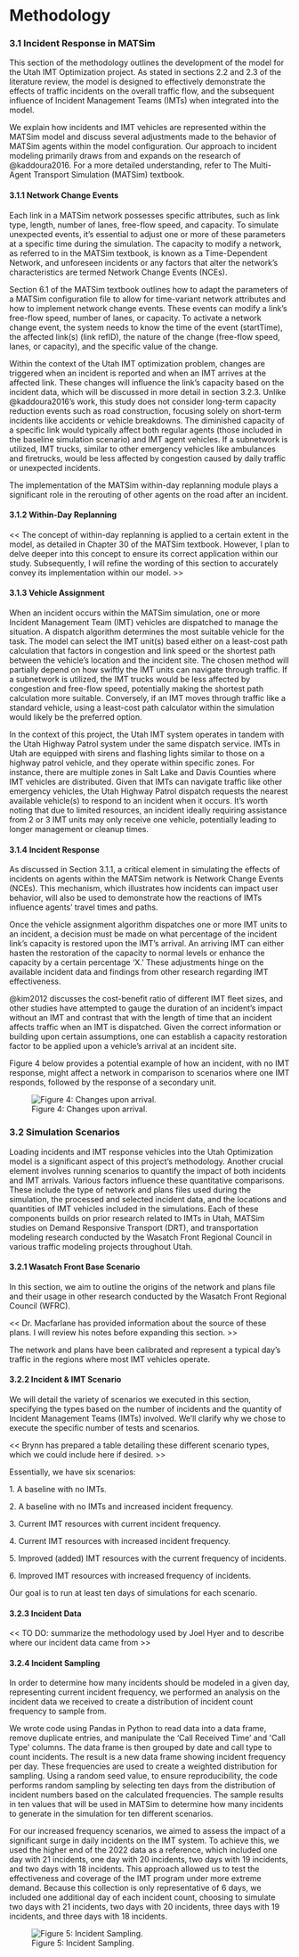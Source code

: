 # Methodology

### 3.1 Incident Response in MATSim

This section of the methodology outlines the development of the model for the Utah IMT Optimization project. As stated in sections 2.2 and 2.3 of the literature review, the model is designed to effectively demonstrate the effects of traffic incidents on the overall traffic flow, and the subsequent influence of Incident Management Teams (IMTs) when integrated into the model.

We explain how incidents and IMT vehicles are represented within the MATSim model and discuss several adjustments made to the behavior of MATSim agents within the model configuration. Our approach to incident modeling primarily draws from and expands on the research of @kaddoura2016. For a more detailed understanding, refer to The Multi-Agent Transport Simulation (MATSim) textbook.

#### 3.1.1 Network Change Events

Each link in a MATSim network possesses specific attributes, such as link type, length, number of lanes, free-flow speed, and capacity. To simulate unexpected events, it's essential to adjust one or more of these parameters at a specific time during the simulation. The capacity to modify a network, as referred to in the MATSim textbook, is known as a Time-Dependent Network, and unforeseen incidents or any factors that alter the network's characteristics are termed Network Change Events (NCEs).

Section 6.1 of the MATSim textbook outlines how to adapt the parameters of a MATSim configuration file to allow for time-variant network attributes and how to implement network change events. These events can modify a link's free-flow speed, number of lanes, or capacity. To activate a network change event, the system needs to know the time of the event (startTime), the affected link(s) (link refID), the nature of the change (free-flow speed, lanes, or capacity), and the specific value of the change.

Within the context of the Utah IMT optimization problem, changes are triggered when an incident is reported and when an IMT arrives at the affected link. These changes will influence the link's capacity based on the incident data, which will be discussed in more detail in section 3.2.3. Unlike @kaddoura2016's work, this study does not consider long-term capacity reduction events such as road construction, focusing solely on short-term incidents like accidents or vehicle breakdowns. The diminished capacity of a specific link would typically affect both regular agents (those included in the baseline simulation scenario) and IMT agent vehicles. If a subnetwork is utilized, IMT trucks, similar to other emergency vehicles like ambulances and firetrucks, would be less affected by congestion caused by daily traffic or unexpected incidents.

The implementation of the MATSim within-day replanning module plays a significant role in the rerouting of other agents on the road after an incident.

#### 3.1.2 Within-Day Replanning

\<\< The concept of within-day replanning is applied to a certain extent in the model, as detailed in Chapter 30 of the MATSim textbook. However, I plan to delve deeper into this concept to ensure its correct application within our study. Subsequently, I will refine the wording of this section to accurately convey its implementation within our model. \>\>

#### 3.1.3 Vehicle Assignment

When an incident occurs within the MATSim simulation, one or more Incident Management Team (IMT) vehicles are dispatched to manage the situation. A dispatch algorithm determines the most suitable vehicle for the task. The model can select the IMT unit(s) based either on a least-cost path calculation that factors in congestion and link speed or the shortest path between the vehicle's location and the incident site. The chosen method will partially depend on how swiftly the IMT units can navigate through traffic. If a subnetwork is utilized, the IMT trucks would be less affected by congestion and free-flow speed, potentially making the shortest path calculation more suitable. Conversely, if an IMT moves through traffic like a standard vehicle, using a least-cost path calculator within the simulation would likely be the preferred option.

In the context of this project, the Utah IMT system operates in tandem with the Utah Highway Patrol system under the same dispatch service. IMTs in Utah are equipped with sirens and flashing lights similar to those on a highway patrol vehicle, and they operate within specific zones. For instance, there are multiple zones in Salt Lake and Davis Counties where IMT vehicles are distributed. Given that IMTs can navigate traffic like other emergency vehicles, the Utah Highway Patrol dispatch requests the nearest available vehicle(s) to respond to an incident when it occurs. It's worth noting that due to limited resources, an incident ideally requiring assistance from 2 or 3 IMT units may only receive one vehicle, potentially leading to longer management or cleanup times.

#### 3.1.4 Incident Response

As discussed in Section 3.1.1, a critical element in simulating the effects of incidents on agents within the MATSim network is Network Change Events (NCEs). This mechanism, which illustrates how incidents can impact user behavior, will also be used to demonstrate how the reactions of IMTs influence agents' travel times and paths.

Once the vehicle assignment algorithm dispatches one or more IMT units to an incident, a decision must be made on what percentage of the incident link's capacity is restored upon the IMT's arrival. An arriving IMT can either hasten the restoration of the capacity to normal levels or enhance the capacity by a certain percentage 'X.' These adjustments hinge on the available incident data and findings from other research regarding IMT effectiveness.

@kim2012 discusses the cost-benefit ratio of different IMT fleet sizes, and other studies have attempted to gauge the duration of an incident's impact without an IMT and contrast that with the length of time that an incident affects traffic when an IMT is dispatched. Given the correct information or building upon certain assumptions, one can establish a capacity restoration factor to be applied upon a vehicle's arrival at an incident site.

Figure 4 below provides a potential example of how an incident, with no IMT response, might affect a network in comparison to scenarios where one IMT responds, followed by the response of a secondary unit.

![Figure 4: Changes upon arrival.](figures/fig4.png)

### 3.2 Simulation Scenarios

Loading incidents and IMT response vehicles into the Utah Optimization model is a significant aspect of this project's methodology. Another crucial element involves running scenarios to quantify the impact of both incidents and IMT arrivals. Various factors influence these quantitative comparisons. These include the type of network and plans files used during the simulation, the processed and selected incident data, and the locations and quantities of IMT vehicles included in the simulations. Each of these components builds on prior research related to IMTs in Utah, MATSim studies on Demand Responsive Transport (DRT), and transportation modeling research conducted by the Wasatch Front Regional Council in various traffic modeling projects throughout Utah.

#### 3.2.1 Wasatch Front Base Scenario

In this section, we aim to outline the origins of the network and plans file and their usage in other research conducted by the Wasatch Front Regional Council (WFRC).

\<\< Dr. Macfarlane has provided information about the source of these plans. I will review his notes before expanding this section. \>\>

The network and plans have been calibrated and represent a typical day's traffic in the regions where most IMT vehicles operate.

#### 3.2.2 Incident & IMT Scenario

We will detail the variety of scenarios we executed in this section, specifying the types based on the number of incidents and the quantity of Incident Management Teams (IMTs) involved. We'll clarify why we chose to execute the specific number of tests and scenarios.

\<\< Brynn has prepared a table detailing these different scenario types, which we could include here if desired. \>\>

Essentially, we have six scenarios:

1\. A baseline with no IMTs.

2\. A baseline with no IMTs and increased incident frequency.

3\. Current IMT resources with current incident frequency.

4\. Current IMT resources with increased incident frequency.

5\. Improved (added) IMT resources with the current frequency of incidents.

6\. Improved IMT resources with increased frequency of incidents.

Our goal is to run at least ten days of simulations for each scenario.

#### 3.2.3 Incident Data

\<\< TO DO: summarize the methodology used by Joel Hyer and to describe where our incident data came from \>\>

#### 3.2.4 Incident Sampling

In order to determine how many incidents should be modeled in a given day, representing current incident frequency, we performed an analysis on the incident data we received to create a distribution of incident count frequency to sample from.

We wrote code using Pandas in Python to read data into a data frame, remove duplicate entries, and manipulate the 'Call Received Time' and \'Call Type\' columns. The data frame is then grouped by date and call type to count incidents. The result is a new data frame showing incident frequency per day. These frequencies are used to create a weighted distribution for sampling. Using a random seed value, to ensure reproducibility, the code performs random sampling by selecting ten days from the distribution of incident numbers based on the calculated frequencies. The sample results in ten values that will be used in MATSim to determine how many incidents to generate in the simulation for ten different scenarios.

For our increased frequency scenarios, we aimed to assess the impact of a significant surge in daily incidents on the IMT system. To achieve this, we used the higher end of the 2022 data as a reference, which included one day with 21 incidents, one day with 20 incidents, two days with 19 incidents, and two days with 18 incidents. This approach allowed us to test the effectiveness and coverage of the IMT program under more extreme demand. Because this collection is only representative of 6 days, we included one additional day of each incident count, choosing to simulate two days with 21 incidents, two days with 20 incidents, three days with 19 incidents, and three days with 18 incidents.

![Figure 5: Incident Sampling.](figures/fig5.png)

